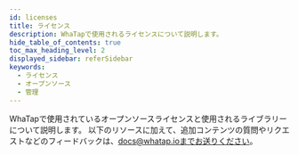 ```yaml
---
id: licenses
title: ライセンス
description: WhaTapで使用されるライセンスについて説明します。
hide_table_of_contents: true
toc_max_heading_level: 2
displayed_sidebar: referSidebar
keywords:
  - ライセンス
  - オープンソース
  - 管理
---
```



WhaTapで使用されているオープンソースライセンスと使用されるライブラリーについて説明します。 以下のリソースに加えて、追加コンテンツの質問やリクエストなどのフィードバックは、docs@whatap.ioまでお送りください。

<DocCardList/>
